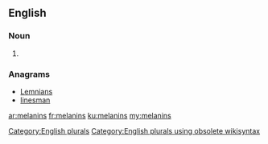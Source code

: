 ==English==

===Noun===
{{head|en}}

# {{plural of|melanin}}

===Anagrams===
* [[Lemnians#English|Lemnians]]
* [[linesman#English|linesman]]

[[Category:English plurals]][[Category:English plurals using obsolete wikisyntax]]

[[ar:melanins]]
[[fr:melanins]]
[[ku:melanins]]
[[my:melanins]]